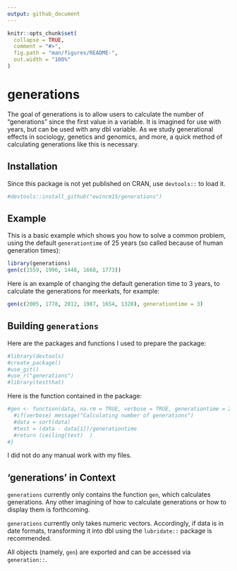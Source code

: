 ```yaml
---
output: github_document
---
```


<!-- README.md is generated from README.Rmd. Please edit that file -->

```r
knitr::opts_chunk$set(
  collapse = TRUE,
  comment = "#>",
  fig.path = "man/figures/README-",
  out.width = "100%"
)
```

# generations


The goal of generations is to allow users to calculate the number of “generations” since the first value in a variable. It is imagined for use with years, but can be used with any dbl variable. As we study generational effects in sociology, genetics and genomics, and more, a quick method of calculating generations like this is necessary. 

## Installation

Since this package is not yet published on CRAN, use `devtools::` to load it. 
```r
#devtools::install_github("ewincm15/generations")
```

## Example

This is a basic example which shows you how to solve a common problem, using the default `generationtime` of 25 years (so called because of human generation times):

```r
library(generations)
gen(c(1559, 1996, 1448, 1668, 1773))
```

Here is an example of changing the default generation time to 3 years, to calculate the generations for meerkats, for example: 

```r
gen(c(2005, 1778, 2012, 1987, 1654, 1328), generationtime = 3)
```

## Building `generations`

Here are the packages and functions I used to prepare the package:
```r
#library(devtools)
#create_package()
#use_git()
#use_r("generations")
#library(testthat)

```

Here is the function contained in the package: 
```r
#gen <- function(data, na.rm = TRUE, verbose = TRUE, generationtime = 25){
  #if(verbose) message("Calculating number of generations")
  #data = sort(data)
  #test = (data - data[1])/generationtime
  #return (ceiling(test)  )
#}

```
I did not do any manual work with my files. 

## 'generations' in Context

`generations` currently only contains the function `gen`, which calculates generations. Any other imagining of how to calculate generations or how to display them is forthcoming. 

`generations` currently only takes numeric vectors. Accordingly, if data is in date formats, transforming it into dbl using the `lubridate::` package is recommended.

All objects (namely, `gen`) are exported and can be accessed via `generation::`.
